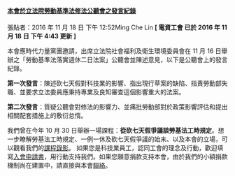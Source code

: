 #### [本會於立法院勞動基準法修法公聽會之發言紀錄](http://www.tueeit.org.tw/announce/20161118)

張貼者：2016 年 11 月 18 日 下午 12:52Ming Che Lin **[ 電資工會 已於 2016 年 11 月 18 日 下午 4:43 更新 ]**

本會應時代力量黨團邀請，出席立法院社會福利及衛生環境委員會在 11 月 16 日舉辦之「勞動基準法落實週休二日法案」公聽會並陳述意見，以下是公聽會上的發言紀錄。

**第一次發言**：陳述砍七天假對科技業的影響、指出現行草案的缺陷、指責勞動部失職、並要求立法委員應秉持專業及良知審查這個影響重大的法案。

<YouTube videoId="8vsXFZwpT7Q" />

**第二次發言**：質疑公聽會對修法的影響力、並痛批勞動部對於政策影響評估和提出相關配套措施上的敷衍怠惰。

<YouTube videoId="xtR77Fbfo1o" />

我們曾在今年 10 月 30 日舉辦一場課程：**從砍七天假爭議談勞基法工時規定**。想一步瞭解勞基法工時規定、一例一休及砍七天假爭議的始末、以及本會的立場，可以觀看我們的[課程錄影](http://www.tueeit.org.tw/announce/20161107)。 如果您是科技業員工，認同工會的理念及行動，歡迎填寫[入會申請書](https://neti.cc/bdzrxAvn)，用行動支持我們。如果您願意捐款支持本會，由於我們的小額捐款機制尚在建置中，請直接與本會[聯絡](http://www.tueeit.org.tw/home/contact)。
